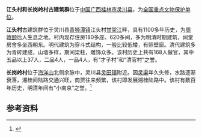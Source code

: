 {{文物保护单位
| 级别 = 全国
| 名称 = 江头村和长岗岭村古建筑群
| 图片 = [[File:Changgangling_relic.JPG|220px]]<br><small>长岗岭村古建筑</small>
| 编号 = 6-688
| 分类 = 古建筑
| 时代 = [[明|明]]至[[中華民國|民国]]
| 所在 = [[广西自治区|广西自治区]][[灵川县|灵川县]]
| 登录 = 2006年5月25日
| Cat = 广西全国重点文物保护单位
}}

'''江头村和长岗岭村古建筑群'''位于[[中国|中国]][[广西|广西]][[桂林市|桂林市]][[灵川县|灵川县]]，为[[全国重点文物保护单位|全国重点文物保护单位]]。

'''江头村'''古建筑群位于灵川县[[青狮潭镇|青狮潭镇]]江头村[[甘棠江|甘棠江]]畔，具有1100多年历史，为[[周敦颐|周敦颐]]后人生息之地。村内现存住房180多座、620多间，多为明清时期建筑，祠堂房舍多坐西朝东。明代建筑为穿斗式结构，一般比较低矮，有照壁窗。清代建筑多为青砖建成，山墙多样，期间梁柱，雕饰众多。该村历史上共有168人做官，其中五品以上37人，二品4人，一品4人，有“才子村”和“清官村”之誉。

'''长岗岭村'''位于[[海洋山|海洋山]]北侧余脉中，灵川县[[灵田镇|灵田镇]]附近。因[[灵渠|灵渠]]年久失修，水路逐渐衰落，湘桂间陆路交通兴旺，商贾往来频繁，该村即发展湘桂陆路中。该村有数百年历史，明清年间有“小南京”之誉。<ref>{{Cite web |url=http://www.gxnews.com.cn/staticpages/20060823/newgx44ec107a-735627.shtml |title=灵川江头村与长岗岭村:古建筑群亟须抢救保护(图)-广西新闻网 |access-date=2012-01-23 |archive-date=2019-06-07 |archive-url=https://web.archive.org/web/20190607064822/http://www.gxnews.com.cn/staticpages/20060823/newgx44ec107a-735627.shtml |dead-url=yes }}</ref>

==参考资料==
{{reflist}}

{{广西壮族自治区全国重点文物保护单位}}